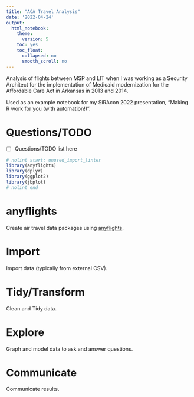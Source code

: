 ```yaml
---
title: "ACA Travel Analysis"
date: '2022-04-24'
output:
  html_notebook:
    theme:
      version: 5
    toc: yes
    toc_float:
      collapsed: no
      smooth_scroll: no
---
```


Analysis of flights between MSP and LIT when I was working as a Security Architect for the implementation of Medicaid modernization for the Affordable Care Act in Arkansas in 2013 and 2014.

Used as an example notebook for my SiRAcon 2022 presentation, "Making R work for you (with
automation!)".

# Questions/TODO

- [ ] Questions/TODO list here

```r
# nolint start: unused_import_linter
library(anyflights)
library(dplyr)
library(ggplot2)
library(jbplot)
# nolint end
```

# anyflights

Create air travel data packages using [anyflights](https://anyflights.netlify.app).

# Import

Import data (typically from external CSV).

# Tidy/Transform

Clean and Tidy data.

# Explore

Graph and model data to ask and answer questions.

# Communicate

Communicate results.
